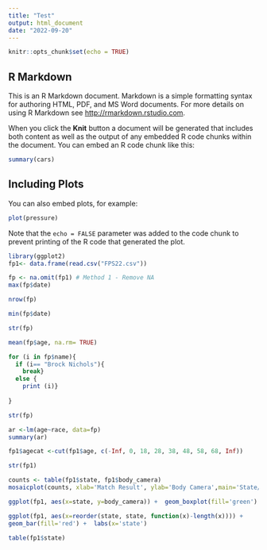 ```yaml
---
title: "Test"
output: html_document
date: "2022-09-20"
---
```


```r
knitr::opts_chunk$set(echo = TRUE)
```

## R Markdown

This is an R Markdown document. Markdown is a simple formatting syntax for authoring HTML, PDF, and MS Word documents. For more details on using R Markdown see <http://rmarkdown.rstudio.com>.

When you click the **Knit** button a document will be generated that includes both content as well as the output of any embedded R code chunks within the document. You can embed an R code chunk like this:

```r
summary(cars)
```

## Including Plots

You can also embed plots, for example:

```r
plot(pressure)
```

Note that the `echo = FALSE` parameter was added to the code chunk to prevent printing of the R code that generated the plot.

```r
library(ggplot2)
fp1<- data.frame(read.csv("FPS22.csv"))
```

```r
fp <- na.omit(fp1) # Method 1 - Remove NA
max(fp$date)

```


```r
nrow(fp)

min(fp$date)
```

```r
str(fp)

mean(fp$age, na.rm= TRUE)
```
```r
for (i in fp$name){
  if (i== "Brock Nichols"){
    break}
  else {
    print (i)}
  
} 

str(fp)
```
```r
ar <-lm(age~race, data=fp)
summary(ar)
```

```r
fp1$agecat <-cut(fp1$age, c(-Inf, 0, 18, 28, 38, 48, 58, 68, Inf))

str(fp1)

counts <- table(fp1$state, fp1$body_camera)
mosaicplot(counts, xlab='Match Result', ylab='Body Camera',main='State/ BodyCam', col='Green')

```
```r
ggplot(fp1, aes(x=state, y=body_camera)) +  geom_boxplot(fill='green')


```

```r
ggplot(fp1, aes(x=reorder(state, state, function(x)-length(x)))) +
geom_bar(fill='red') +  labs(x='state')

table(fp1$state)
```

